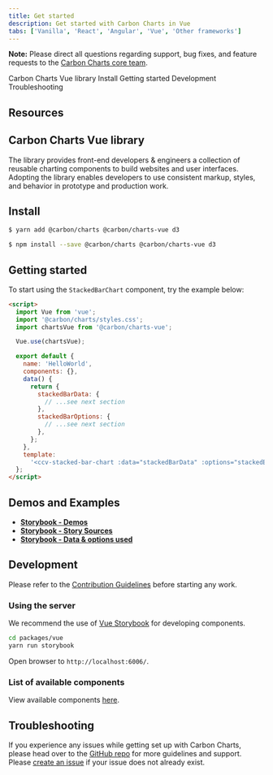 ```yaml
---
title: Get started
description: Get started with Carbon Charts in Vue
tabs: ['Vanilla', 'React', 'Angular', 'Vue', 'Other frameworks']
---
```



<InlineNotification>

**Note:** Please direct all questions regarding support, bug fixes, and feature requests to the [Carbon Charts core team](https://github.com/carbon-design-system/carbon-charts#core-team).

</InlineNotification>

<AnchorLinks>

<AnchorLink>Carbon Charts Vue library</AnchorLink>
<AnchorLink>Install</AnchorLink>
<AnchorLink>Getting started</AnchorLink>
<AnchorLink>Development</AnchorLink>
<AnchorLink>Troubleshooting</AnchorLink>

</AnchorLinks>

## Resources

<Row className="resource-card-group">

<Column colMd={4} colLg={4} noGutterSm>
  <ResourceCard
    subTitle="Try Carbon Charts Vue components with CodeSandbox."
    href="https://codesandbox.io/s/carbon-charts-vue-gg15t">
    <MdxIcon name="codesandbox" />
  </ResourceCard>
</Column>

  <Column colMd={4} colLg={4} noGutterSm>
    <ResourceCard
      subTitle="Carbon Charts Vue"
      href="https://github.com/carbon-design-system/carbon-charts/tree/master/packages/vue"
    >
      <MdxIcon name="github" />
    </ResourceCard>
  </Column>
</Row>

## Carbon Charts Vue library

The library provides front-end developers & engineers a collection of reusable charting components to build websites and user interfaces. Adopting the library enables developers to use consistent markup, styles, and behavior in prototype and production work.

## Install

<Title> Using yarn </Title>

```bash
$ yarn add @carbon/charts @carbon/charts-vue d3
```

<Title> If you prefer npm </Title>

```bash
$ npm install --save @carbon/charts @carbon/charts-vue d3
```

## Getting started

To start using the `StackedBarChart` component, try the example below:

```html path=hello-world.vue
<script>
  import Vue from 'vue';
  import '@carbon/charts/styles.css';
  import chartsVue from '@carbon/charts-vue';

  Vue.use(chartsVue);

  export default {
    name: 'HelloWorld',
    components: {},
    data() {
      return {
        stackedBarData: {
          // ...see next section
        },
        stackedBarOptions: {
          // ...see next section
        },
      };
    },
    template:
      '<ccv-stacked-bar-chart :data="stackedBarData" :options="stackedBarOptions"></ccv-bar-chart>',
  };
</script>
```

<DataOptionsSection />

## Demos and Examples

- **[Storybook - Demos](https://carbon-design-system.github.io/carbon-charts/vue)**
- **[Storybook - Story Sources](https://github.com/carbon-design-system/carbon-charts/tree/master/packages/vue/stories)**
- **[Storybook - Data & options used](https://github.com/carbon-design-system/carbon-charts/tree/master/packages/core/demo/demo-data)**

## Development

Please refer to the [Contribution Guidelines](https://github.com/carbon-design-system/carbon-charts/blob/master/CONTRIBUTING.md) before starting any work.

### Using the server

We recommend the use of [Vue Storybook](https://github.com/storybookjs/storybook/tree/next/app/vue) for developing components.

<Title> Start the server </Title>

```bash
cd packages/vue
yarn run storybook
```

Open browser to `http://localhost:6006/`.

### List of available components

View available components [here](https://github.com/carbon-design-system/carbon-charts#component-status).

## Troubleshooting

If you experience any issues while getting set up with Carbon Charts, please head over to the [GitHub repo](https://github.com/carbon-design-system/carbon-charts) for more guidelines and support. Please [create an issue](https://github.com/carbon-design-system/carbon-charts/issues) if your issue does not already exist.
